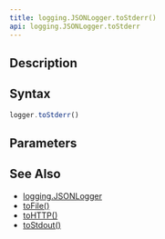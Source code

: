 ```yaml
---
title: logging.JSONLogger.toStderr()
api: logging.JSONLogger.toStderr
---
```


## Description

<Summary/>

## Syntax

``` js
logger.toStderr()
```

## Parameters

<Parameters/>

## See Also

* [logging.JSONLogger](/reference/api/logging/JSONLogger)
* [toFile()](/reference/api/logging/JSONLogger/toFile)
* [toHTTP()](/reference/api/logging/JSONLogger/toHTTP)
* [toStdout()](/reference/api/logging/JSONLogger/toStdout)
